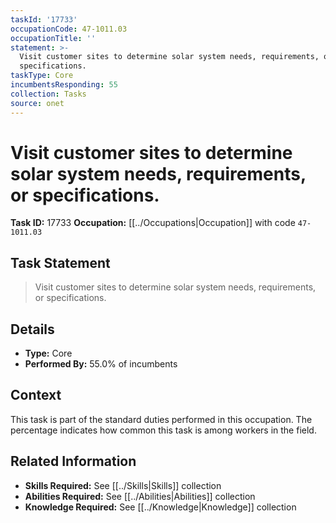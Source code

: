 ```yaml
---
taskId: '17733'
occupationCode: 47-1011.03
occupationTitle: ''
statement: >-
  Visit customer sites to determine solar system needs, requirements, or
  specifications.
taskType: Core
incumbentsResponding: 55
collection: Tasks
source: onet
---
```

# Visit customer sites to determine solar system needs, requirements, or specifications.

**Task ID:** 17733
**Occupation:** [[../Occupations|Occupation]] with code `47-1011.03`

## Task Statement

> Visit customer sites to determine solar system needs, requirements, or specifications.

## Details

- **Type:** Core
- **Performed By:** 55.0% of incumbents

## Context

This task is part of the standard duties performed in this occupation. The percentage indicates how common this task is among workers in the field.

## Related Information

- **Skills Required:** See [[../Skills|Skills]] collection
- **Abilities Required:** See [[../Abilities|Abilities]] collection
- **Knowledge Required:** See [[../Knowledge|Knowledge]] collection
